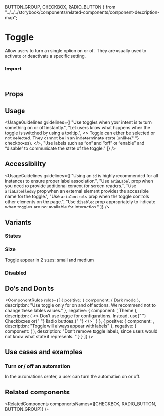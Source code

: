   BUTTON_GROUP,
  CHECKBOX,
  RADIO_BUTTON
} from "../../../storybook/components/related-components/component-description-map";

<Meta of={ToggleStories} />

# Toggle

Allow users to turn an single option on or off. They are usually used to activate or deactivate a specific setting.

<Canvas of={ToggleStories.Overview} />

### Import

```js
import { Toggle } from "@vibe/core";
```

## Props

<PropsTable />

## Usage

<UsageGuidelines
  guidelines={[
    "Use toggles when your intent is to turn something on or off instantly.",
    "Let users know what happens when the toggle is switched by using a tooltip.",
    <>
      Toggle can either be selected or not selected. They cannot be in an indeterminate state (unlike{" "}
      <StorybookLink page="Components/Checkbox">checkboxes</StorybookLink>).
    </>,
    "Use labels such as “on” and “off” or “enable” and “disable” to communicate the state of the toggle."
  ]}
/>

<TipOtherComponents />

## Accessibility

<UsageGuidelines
  guidelines={[
    "Using an `id` is highly recommended for all instances to ensure proper label association.",
    "Use `ariaLabel` prop when you need to provide additional context for screen readers.",
    "Use `ariaLabelledBy` prop when an external element provides the accessible name for the toggle.",
    "Use `ariaControls` prop when the toggle controls other elements on the page.",
    "Use `disabled` prop appropriately to indicate when toggles are not available for interaction."
  ]}
/>

## Variants

### States

<Canvas of={ToggleStories.States} />

### Size

Toggle appear in 2 sizes: small and medium.

<Canvas of={ToggleStories.Size} />

### Disabled

<Canvas of={ToggleStories.Disabled} />

## Do’s and Don’ts

<ComponentRules
  rules={[
    {
      positive: {
        component: (
          <Flex gap="large">
            Dark mode <Toggle />
          </Flex>
        ),
        description: "Use toggle only for on and off actions. We recommend not to change these lables values."
      },
      negative: {
        component: (
          <Flex gap="large">
            Theme <Toggle offOverrideText="Light mode" onOverrideText="Dark mode" />
          </Flex>
        ),
        description: (
          <>
            Don’t use toggle for configurations. Instead, use{" "}
            <StorybookLink page="Components/Checkbox">Checkboxes</StorybookLink> or{" "}
            <StorybookLink page="Components/RadioButton">Radio buttons.</StorybookLink>{" "}
          </>
        )
      }
    },
    {
      positive: {
        component: <Toggle />,
        description: "Toggle will always appear with labels"
      },
      negative: {
        component: (
          <Flex direction="column" gap="medium" align="start">
            <Toggle offOverrideText="" />
            <Toggle areLabelsHidden />
          </Flex>
        ),
        description: "Don’t remove toggle labels, since users would not know what state it represents. "
      }
    }
  ]}
/>

## Use cases and examples

### Turn on/ off an automation

In the automations center, a user can turn the automation on or off.

<Canvas of={ToggleStories.TurnOnOffAnAutomation} />

## Related components

<RelatedComponents componentsNames={[CHECKBOX, RADIO_BUTTON, BUTTON_GROUP]} />
